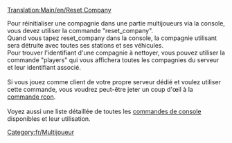 [[Translation:Main/en/Reset Company]]

Pour réinitialiser une compagnie dans une partie multijoueurs via la console, vous devez utiliser la commande "reset_company".<br />
Quand vous tapez reset_company <id-compagnie> dans la console, la compagnie utilisant <id-compagnie> sera détruite avec toutes ses stations et ses véhicules.<br />
Pour trouver l'identifiant d'une compagnie à nettoyer, vous pouvez utiliser la commande "players" qui vous affichera toutes les compagnies du serveur et leur identifiant associé.<br /><br />
Si vous jouez comme client de votre propre serveur dédié et voulez utiliser cette commande, vous voudrez peut-être jeter un coup d'œil à la [[Main/en/Serveur dédié/Fr#Contrôler le serveur avec rcon|commande rcon]].<br /><br />
Voyez aussi une liste détaillée de toutes les [[Main/fr/Commandes de console|commandes de console]] disponibles et leur utilisation.

[[Category:fr/Multijoueur]]